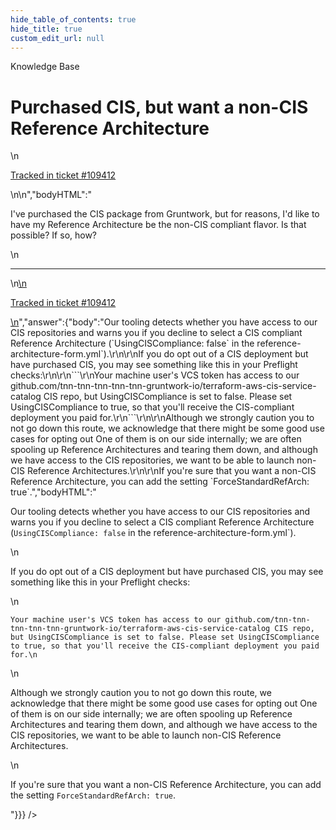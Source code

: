 ```yaml
---
hide_table_of_contents: true
hide_title: true
custom_edit_url: null
---
```



<head>
  <link rel="canonical" href="https://github.com/tnn-tnn-tnn-tnn-tnn-gruntwork-io/knowledge-base/discussions/575" />
</head>

<CenterLayout>
<span className="searchCategory">Knowledge Base</span>
<h1>Purchased CIS, but want a non-CIS Reference Architecture</h1>
<GitHub discussion={{"id":"D_kwDOF8slf84ARJHr","number":575,"author":{"login":"pete0emerson"},"title":"Purchased CIS, but want a non-CIS Reference Architecture","body":"\nI've purchased the CIS package from Gruntwork, but for reasons, I'd like to have my Reference Architecture be the non-CIS compliant flavor. Is that possible? If so, how?\n\n---\n\n<ins datetime=\"2022-10-21T18:40:33Z\">\n  <p><a href=\"https://support.gruntwork.io/hc/requests/109412\">Tracked in ticket #109412</a></p>\n</ins>\n","bodyHTML":"<p dir=\"auto\">I've purchased the CIS package from Gruntwork, but for reasons, I'd like to have my Reference Architecture be the non-CIS compliant flavor. Is that possible? If so, how?</p>\n<hr>\n<ins datetime=\"2022-10-21T18:40:33Z\">\n  <p dir=\"auto\"><a href=\"https://support.gruntwork.io/hc/requests/109412\" rel=\"nofollow\">Tracked in ticket #109412</a></p>\n</ins>","answer":{"body":"Our tooling detects whether you have access to our CIS repositories and warns you if you decline to select a CIS compliant Reference Architecture (`UsingCISCompliance: false` in the reference-architecture-form.yml`).\r\n\r\nIf you do opt out of a CIS deployment but have purchased CIS, you may see something like this in your Preflight checks:\r\n\r\n```\r\nYour machine user's VCS token has access to our github.com/tnn-tnn-tnn-tnn-tnn-gruntwork-io/terraform-aws-cis-service-catalog CIS repo, but UsingCISCompliance is set to false. Please set UsingCISCompliance to true, so that you'll receive the CIS-compliant deployment you paid for.\r\n```\r\n\r\nAlthough we strongly caution you to not go down this route, we acknowledge that there might be some good use cases for opting out One of them is on our side internally; we are often spooling up Reference Architectures and tearing them down, and although we have access to the CIS repositories, we want to be able to launch non-CIS Reference Architectures.\r\n\r\nIf you're sure that you want a non-CIS Reference Architecture, you can add the setting `ForceStandardRefArch: true`.","bodyHTML":"<p dir=\"auto\">Our tooling detects whether you have access to our CIS repositories and warns you if you decline to select a CIS compliant Reference Architecture (<code class=\"notranslate\">UsingCISCompliance: false</code> in the reference-architecture-form.yml`).</p>\n<p dir=\"auto\">If you do opt out of a CIS deployment but have purchased CIS, you may see something like this in your Preflight checks:</p>\n<div class=\"snippet-clipboard-content notranslate position-relative overflow-auto\" data-snippet-clipboard-copy-content=\"Your machine user's VCS token has access to our github.com/tnn-tnn-tnn-tnn-tnn-gruntwork-io/terraform-aws-cis-service-catalog CIS repo, but UsingCISCompliance is set to false. Please set UsingCISCompliance to true, so that you'll receive the CIS-compliant deployment you paid for.\"><pre class=\"notranslate\"><code class=\"notranslate\">Your machine user's VCS token has access to our github.com/tnn-tnn-tnn-tnn-tnn-gruntwork-io/terraform-aws-cis-service-catalog CIS repo, but UsingCISCompliance is set to false. Please set UsingCISCompliance to true, so that you'll receive the CIS-compliant deployment you paid for.\n</code></pre></div>\n<p dir=\"auto\">Although we strongly caution you to not go down this route, we acknowledge that there might be some good use cases for opting out One of them is on our side internally; we are often spooling up Reference Architectures and tearing them down, and although we have access to the CIS repositories, we want to be able to launch non-CIS Reference Architectures.</p>\n<p dir=\"auto\">If you're sure that you want a non-CIS Reference Architecture, you can add the setting <code class=\"notranslate\">ForceStandardRefArch: true</code>.</p>"}}} />

</CenterLayout>
  

<!-- ##DOCS-SOURCER-START
{
  "sourcePlugin": "github-discussions",
  "hash": "de357da6c0c9116cc77352d7ba8f3a90"
}
##DOCS-SOURCER-END -->

